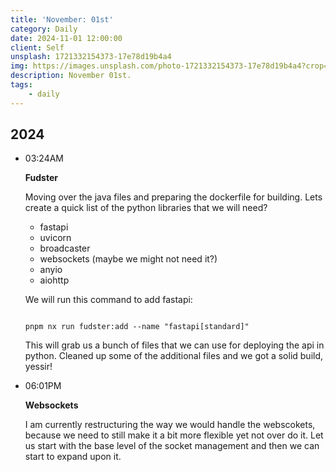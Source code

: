 ```yaml
---
title: 'November: 01st'
category: Daily
date: 2024-11-01 12:00:00
client: Self
unsplash: 1721332154373-17e78d19b4a4
img: https://images.unsplash.com/photo-1721332154373-17e78d19b4a4?crop=entropy&cs=srgb&fm=jpg&ixid=MnwzNjM5Nzd8MHwxfHJhbmRvbXx8fHx8fHx8fDE2ODE3NDg2ODY&ixlib=rb-4.0.3&q=85
description: November 01st.
tags:
    - daily
---
```



## 2024

-   03:24AM

    **Fudster**

    Moving over the java files and preparing the dockerfile for building.
    Lets create a quick list of the python libraries that we will need?

    - fastapi
    - uvicorn
    - broadcaster
    - websockets (maybe we might not need it?)
    - anyio
    - aiohttp

    We will run this command to add fastapi:

    ```shell

    pnpm nx run fudster:add --name "fastapi[standard]"

    ```

    This will grab us a bunch of files that we can use for deploying the api in python.
    Cleaned up some of the additional files and we got a solid build, yessir!

-   06:01PM

    **Websockets**

    I am currently restructuring the way we would handle the webscokets, because we need to still make it a bit more flexible yet not over do it.
    Let us start with the base level of the socket management and then we can start to expand upon it.